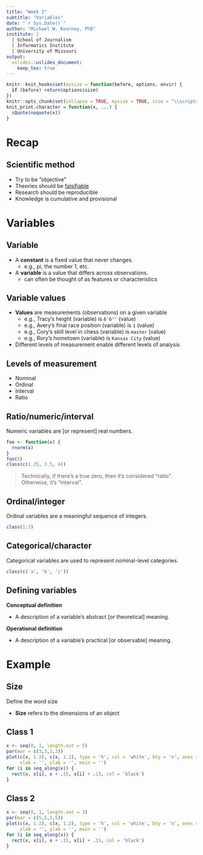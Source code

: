 ```yaml
---
title: "Week 2"
subtitle: "Variables"
date: "`r Sys.Date()`"
author: "Michael W. Kearney, PhD"
institute: |
  | School of Journalism
  | Informatics Institute
  | University of Missouri
output: 
  uslides::uslides_document:
    keep_tex: true
---
```


```r
knitr::knit_hooks$set(mysize = function(before, options, envir) {
  if (before) return(options$size)
})
knitr::opts_chunk$set(collapse = TRUE, mysize = TRUE, size = "\\scriptsize")
knit_print.character = function(x, ...) {
  sQuote(noquote(x))
}
```

# Recap

## Scientific method

- Try to be "objective"
- Theories should be [falsifiable](http://mikewk.com)
- Research should be reproducible
- Knowledge is cumulative and provisional

# Variables

## Variable

- A **constant** is a fixed value that never changes.
    - e.g., pi, the number 1, etc.
- A **variable** is a value that differs across observations.
    - can often be thought of as features or characteristics

## Variable values

- **Values** are measurements (observations) on a given variable
    - e.g., Tracy's height (variable) is `6'6''` (value)
    - e.g., Avery's final race position (variable) is `1` (value)
    - e.g., Cory's skill level in chess (variable) is `master` (value)
    - e.g., Rory's hometown (variable) is `Kansas City` (value)
- Different levels of measurement enable different levels of analysis

## Levels of measurement
- Nominal
- Ordinal
- Interval
- Ratio

## Ratio/numeric/interval

Numeric variables are [or represent] real numbers.

```r
foo <- function(x) {
  rnorm(x)
}
foo(5)
class(c(1.25, 3.5, 4))
```

> Technically, if there's a true zero, then it's considered "ratio". Otherwise, it's "interval".

## Ordinal/integer

Ordinal variables are a meaningful sequence of integers.

```r
class(1:3)
```

## Categorical/character

Categorical variables are used to represent nominal-level categories.

```r
class(c('a', 'b', 'c'))
```


## Defining variables

**Conceptual definition**

- A description of a variable's abstract [or theoretical] meaning.

**Operational definition**

- A description of a variable's practical [or observable] meaning.



# Example

## Size

Define the word size

- **Size** refers to the dimensions of an object

## Class 1

```r
x <- seq(0, 1, length.out = 5)
par(mar = c(3,3,3,3))
plot(c(x, 1.2), c(x, 1.2), type = 'h', col = 'white', bty = 'n', axes = FALSE,
     xlab = '', ylab = '', main = '')
for (i in seq_along(x)) {
  rect(x, x[i], x + .15, x[i] + .15, col = 'black')
}
```

## Class 2

```r
x <- seq(0, 1, length.out = 3)
par(mar = c(5,5,5,5))
plot(c(x, 1.2), c(x, 1.2), type = 'h', col = 'white', bty = 'n', axes = FALSE,
     xlab = '', ylab = '', main = '')
for (i in seq_along(x)) {
  rect(x, x[i], x + .15, x[i] + .15, col = 'black')
}
```
